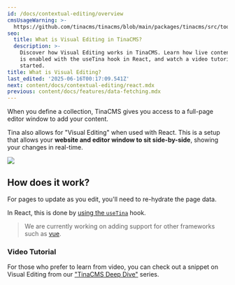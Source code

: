 ```yaml
---
id: /docs/contextual-editing/overview
cmsUsageWarning: >-
  https://github.com/tinacms/tinacms/blob/main/packages/tinacms/src/toolkit/react-sidebar/components/sidebar-no-forms-placeholder.tsx
seo:
  title: What is Visual Editing in TinaCMS?
  description: >-
    Discover how Visual Editing works in TinaCMS. Learn how live content editing
    is enabled with the useTina hook in React, and watch a video tutorial to get
    started.
title: What is Visual Editing?
last_edited: '2025-06-16T00:17:09.541Z'
next: content/docs/contextual-editing/react.mdx
previous: content/docs/features/data-fetching.mdx
---
```


When you define a collection, TinaCMS gives you access to a full-page editor window to add your content.

Tina also allows for "Visual Editing" when used with React. This is a setup that allows your **website and editor window to sit side-by-side**, showing your changes in real-time.

![](/img/docs/contextual-editing/hello-world.png)

## How does it work?

For pages to update as you edit, you'll need to re-hydrate the page data.

In React, this is done by [using the `useTina`](/docs/contextual-editing/react) hook.

> We are currently working on adding support for other frameworks such as [vue](/docs/contextual-editing/vue).

### Video Tutorial

For those who prefer to learn from video, you can check out a snippet on Visual Editing from our ["TinaCMS Deep Dive"](https://www.youtube.com/watch?v=PcgnJDILv4w\&list=PLPar4H9PHKVqoCwZy79PHr8-W_vA3lAOB\&pp=iAQB) series.

<Youtube embedSrc="https://www.youtube.com/embed/PcgnJDILv4w?start=1067" />
